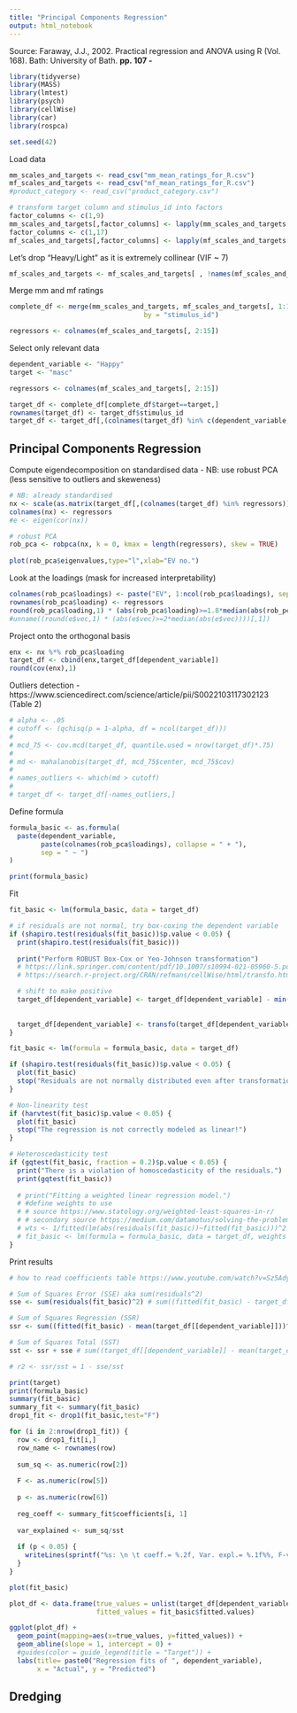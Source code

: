 ```yaml
---
title: "Principal Components Regression"
output: html_notebook
---
```


Source: Faraway, J.J., 2002. Practical regression and ANOVA using R (Vol. 168). Bath: University of Bath. **pp. 107 - **

```r
library(tidyverse)
library(MASS)
library(lmtest)
library(psych)
library(cellWise)
library(car)
library(rospca)

set.seed(42)
```

Load data

```r
mm_scales_and_targets <- read_csv("mm_mean_ratings_for_R.csv")
mf_scales_and_targets <- read_csv("mf_mean_ratings_for_R.csv")
#product_category <- read_csv("product_category.csv")

# transform target column and stimulus_id into factors
factor_columns <- c(1,9)
mm_scales_and_targets[,factor_columns] <- lapply(mm_scales_and_targets[,factor_columns] , factor)
factor_columns <- c(1,17)
mf_scales_and_targets[,factor_columns] <- lapply(mf_scales_and_targets[,factor_columns] , factor)
```

Let's drop "Heavy/Light" as it is extremely collinear (VIF ~ 7)
```r
mf_scales_and_targets <- mf_scales_and_targets[ , !names(mf_scales_and_targets) %in% "Heavy_Light"]
```

Merge mm and mf ratings
```r
complete_df <- merge(mm_scales_and_targets, mf_scales_and_targets[, 1:15],
                                  by = "stimulus_id")

regressors <- colnames(mf_scales_and_targets[, 2:15])
```

Select only relevant data
```r
dependent_variable <- "Happy"
target <- "masc"

regressors <- colnames(mf_scales_and_targets[, 2:15])

target_df <- complete_df[complete_df$target==target,]
rownames(target_df) <- target_df$stimulus_id
target_df <- target_df[,(colnames(target_df) %in% c(dependent_variable, regressors))]
```

## Principal Components Regression



Compute eigendecomposition on standardised data
- NB: use robust PCA (less sensitive to outliers and skeweness)
```r
# NB: already standardised
nx <- scale(as.matrix(target_df[,(colnames(target_df) %in% regressors)]))
colnames(nx) <- regressors
#e <- eigen(cor(nx))

# robust PCA
rob_pca <- robpca(nx, k = 0, kmax = length(regressors), skew = TRUE)
  
plot(rob_pca$eigenvalues,type="l",xlab="EV no.")
```

Look at the loadings (mask for increased interpretability)
```r
colnames(rob_pca$loadings) <- paste("EV", 1:ncol(rob_pca$loadings), sep = "_")
rownames(rob_pca$loading) <- regressors
round(rob_pca$loading,1) * (abs(rob_pca$loading)>=1.8*median(abs(rob_pca$loading)))
#unname((round(e$vec,1) * (abs(e$vec)>=2*median(abs(e$vec))))[,1])
```

Project onto the orthogonal basis
```r
enx <- nx %*% rob_pca$loading
target_df <- cbind(enx,target_df[dependent_variable])
round(cov(enx),1)
```

Outliers detection
- https://www.sciencedirect.com/science/article/pii/S0022103117302123 (Table 2)
```r
# alpha <- .05
# cutoff <- (qchisq(p = 1-alpha, df = ncol(target_df)))
# 
# mcd_75 <- cov.mcd(target_df, quantile.used = nrow(target_df)*.75)
# 
# md <- mahalanobis(target_df, mcd_75$center, mcd_75$cov)
# 
# names_outliers <- which(md > cutoff)
# 
# target_df <- target_df[-names_outliers,]
```


Define formula
```r
formula_basic <- as.formula(
  paste(dependent_variable,
        paste(colnames(rob_pca$loadings), collapse = " + "),
        sep = " ~ ")
)

print(formula_basic)
```


Fit
```r

fit_basic <- lm(formula_basic, data = target_df)

# if residuals are not normal, try box-coxing the dependent variable
if (shapiro.test(residuals(fit_basic))$p.value < 0.05) {
  print(shapiro.test(residuals(fit_basic)))
  
  print("Perform ROBUST Box-Cox or Yeo-Johnson transformation")
  # https://link.springer.com/content/pdf/10.1007/s10994-021-05960-5.pdf
  # https://search.r-project.org/CRAN/refmans/cellWise/html/transfo.html

  # shift to make positive
  target_df[dependent_variable] <- target_df[dependent_variable] - min(target_df[dependent_variable]) + 1
  
  
  target_df[dependent_variable] <- transfo(target_df[dependent_variable], type = "bestObj")$Xt
}

fit_basic <- lm(formula = formula_basic, data = target_df)

if (shapiro.test(residuals(fit_basic))$p.value < 0.05) {
  plot(fit_basic)
  stop("Residuals are not normally distributed even after transformation.")
}

# Non-linearity test
if (harvtest(fit_basic)$p.value < 0.05) {
  plot(fit_basic)
  stop("The regression is not correctly modeled as linear!")
}

# Heteroscedasticity test 
if (gqtest(fit_basic, fraction = 0.2)$p.value < 0.05) {
  print("There is a violation of homoscedasticity of the residuals.")
  print(gqtest(fit_basic))
  
  # print("Fitting a weighted linear regression model.")
  # #define weights to use
  # # source https://www.statology.org/weighted-least-squares-in-r/
  # # secondary source https://medium.com/datamotus/solving-the-problem-of-heteroscedasticity-through-weighted-regression-e4a22f1afa6b
  # wts <- 1/fitted(lm(abs(residuals(fit_basic))~fitted(fit_basic)))^2
  # fit_basic <- lm(formula = formula_basic, data = target_df, weights = wts)
}

```

Print results
```r
# how to read coefficients table https://www.youtube.com/watch?v=Sz5AdyOiSLE

# Sum of Squares Error (SSE) aka sum(residuals^2)
sse <- sum(residuals(fit_basic)^2) # sum((fitted(fit_basic) - target_df[dependent_variable])^2)

# Sum of Squares Regression (SSR)
ssr <- sum((fitted(fit_basic) - mean(target_df[[dependent_variable]]))^2)

# Sum of Squares Total (SST)
sst <- ssr + sse # sum((target_df[[dependent_variable]] - mean(target_df[[dependent_variable]]))^2)

# r2 <- ssr/sst = 1 - sse/sst

print(target)
print(formula_basic)
summary(fit_basic)
summary_fit <- summary(fit_basic)
drop1_fit <- drop1(fit_basic,test="F")

for (i in 2:nrow(drop1_fit)) {
  row <- drop1_fit[i,]
  row_name <- rownames(row)
  
  sum_sq <- as.numeric(row[2])
  
  F <- as.numeric(row[5])
  
  p <- as.numeric(row[6])
  
  reg_coeff <- summary_fit$coefficients[i, 1]
  
  var_explained <- sum_sq/sst
  
  if (p < 0.05) {
    writeLines(sprintf("%s: \n \t coeff.= %.2f, Var. expl.= %.1f%%, F-val= %.2f, p= %.2e", row_name, reg_coeff, 100*var_explained, F, p))
  }
}
```

```r
plot(fit_basic) 
```


```r
plot_df <- data.frame(true_values = unlist(target_df[dependent_variable]),
                      fitted_values = fit_basic$fitted.values)

ggplot(plot_df) +
  geom_point(mapping=aes(x=true_values, y=fitted_values)) +
  geom_abline(slope = 1, intercept = 0) +
  #guides(color = guide_legend(title = "Target")) + 
  labs(title= paste0("Regression fits of ", dependent_variable),
       x = "Actual", y = "Predicted")
```


## Dredging

```r


```
